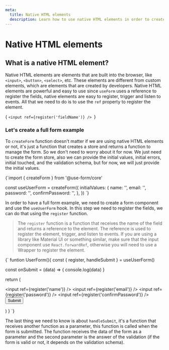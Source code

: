 ```yaml
---
meta:
  title: Native HTML elements
  description: Learn how to use native HTML elements in order to create better forms.
---
```



# Native HTML elements

## What is a native HTML element?

Native HTML elements are elements that are built into the browser, like `<input>`, `<button>`, `<select>`, etc. These elements are different from custom elements, which are elements that are created by developers. Native HTML elements are powerful and easy to use since `useForm` uses a reference to register the fields, native elements are easy to register, trigger and listen to events. All that we need to do is to use the `ref` property to register the element.

<CodeBlock language="jsx">{
   `<input ref={register('fieldName')} />
`}</CodeBlock>


### Let's create a full form example

To `createForm` function doesn't matter if we are using native HTML elements or not, it's just a function that creates a store and returns a function to manage the form. So we don't need to worry about it for now. We just need to create the form store, also we can provide the initial values, initial errors, initial touched, and the validation schema, but for now, we will just provide the initial values.

<CodeBlock language="javascript">
  {`import { createForm } from '@use-form/core'

const useUserForm = createForm({
  initialValues: {
    name: '',
    email: '',
    password: '',
    confirmPassword: '',
  },
 })
`}
</CodeBlock>

In order to have a full form example, we need to create a form component and use the `useUserForm` hook. In this step we need to register the fields, we can do that using the `register` function.
> The `register` function is a function that receives the name of the field and returns a reference to the element. The reference is used to register the element, trigger, and listen to events. If you are using a library like Material UI or something similar, make sure that the input component use `React.forwardRef`, otherwise you will need to use a Wrapper to register the element.

<CodeBlock language="jsx">
{`
funtion UserForm(){
  const { register, handleSubmit } = useUserForm()

  const onSubmit = (data) => {
    console.log(data)
  }

  return (
    <form onSubmit={handleSubmit(onSubmit)}>
      <input ref={register('name')} />
      <input ref={register('email')} />
      <input ref={register('password')} />
      <input ref={register('confirmPassword')} />
      <button type="submit">Submit</button>
    </form>
  )
}
`}
</CodeBlock>

The last thing we need to know is about `handleSubmit`, it's a function that receives another function as a parameter, this function is called when the form is submitted. The function receives the data of the form as a parameter and the second parameter is the answer of the validation (if the form is valid or not, it depends on the validation schema).